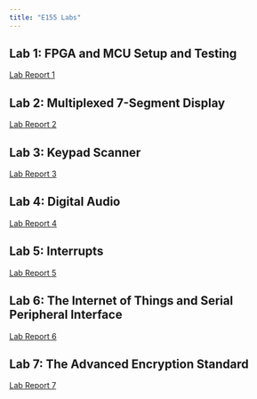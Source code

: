 ```yaml
---
title: "E155 Labs"
---
```


## Lab 1: FPGA and MCU Setup and Testing
[Lab Report 1](Labs/Lab1/Lab1.qmd)

## Lab 2: Multiplexed 7-Segment Display
[Lab Report 2](Labs/Lab2/Lab2.qmd)

## Lab 3: Keypad Scanner
[Lab Report 3](Labs/Lab3/Lab3.qmd)

## Lab 4: Digital Audio
[Lab Report 4](Labs/Lab4/Lab4.qmd)

## Lab 5: Interrupts
[Lab Report 5](Labs/Lab5/Lab5.qmd)

## Lab 6: The Internet of Things and Serial Peripheral Interface
[Lab Report 6](Labs/Lab6/Lab6.qmd)

## Lab 7: The Advanced Encryption Standard
[Lab Report 7](Labs/Lab7/Lab7.qmd)
